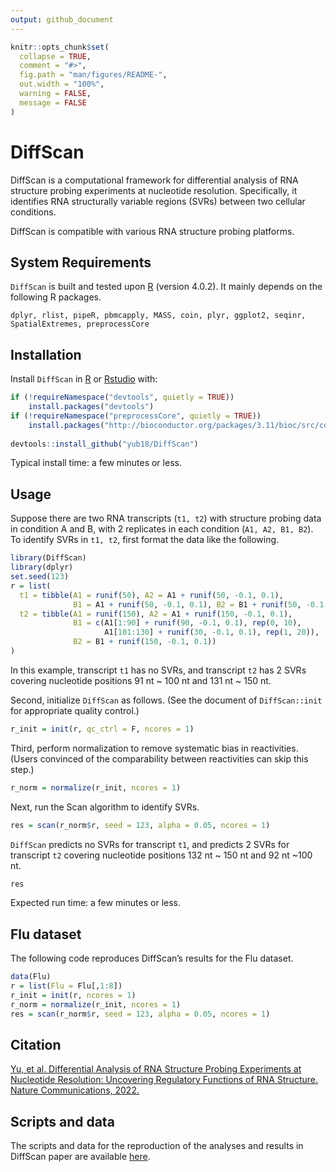 ```yaml
---
output: github_document
---
```


<!-- README.md is generated from README.Rmd. Please edit that file -->

```r
knitr::opts_chunk$set(
  collapse = TRUE,
  comment = "#>",
  fig.path = "man/figures/README-",
  out.width = "100%",
  warning = FALSE,
  message = FALSE
)
```

# DiffScan

<!-- badges: start -->
<!-- badges: end -->

DiffScan is a computational framework for differential analysis of RNA structure probing experiments at nucleotide resolution. Specifically, it identifies RNA structurally variable regions (SVRs) between two cellular conditions.

DiffScan is compatible with various RNA structure probing platforms.

## System Requirements

`DiffScan` is built and tested upon [R](https://cran.r-project.org/) (version 4.0.2). It mainly depends on the following R packages.

``
dplyr,
rlist,
pipeR,
pbmcapply,
MASS,
coin,
plyr,
ggplot2,
seqinr,
SpatialExtremes,
preprocessCore
``



## Installation

Install `DiffScan` in [R](https://cran.r-project.org/) or [Rstudio](https://www.rstudio.com/products/rstudio/) with:

``` r
if (!requireNamespace("devtools", quietly = TRUE))
    install.packages("devtools")
if (!requireNamespace("preprocessCore", quietly = TRUE))
    install.packages("http://bioconductor.org/packages/3.11/bioc/src/contrib/preprocessCore_1.50.0.tar.gz")
    
devtools::install_github("yub18/DiffScan")
```

Typical install time: a few minutes or less.

## Usage

Suppose there are two RNA transcripts (`t1, t2`) with structure probing data in condition A and B, with 2 replicates in each condition (`A1, A2, B1, B2`). To identify SVRs in `t1, t2`, first format the data like the following.

```r
library(DiffScan)
library(dplyr)
set.seed(123)
r = list(
  t1 = tibble(A1 = runif(50), A2 = A1 + runif(50, -0.1, 0.1),
              B1 = A1 + runif(50, -0.1, 0.1), B2 = B1 + runif(50, -0.1, 0.1)),
  t2 = tibble(A1 = runif(150), A2 = A1 + runif(150, -0.1, 0.1),
              B1 = c(A1[1:90] + runif(90, -0.1, 0.1), rep(0, 10), 
                     A1[101:130] + runif(30, -0.1, 0.1), rep(1, 20)), 
              B2 = B1 + runif(150, -0.1, 0.1))
)
```

In this example, transcript `t1` has no SVRs, and transcript `t2` has 2 SVRs covering nucleotide positions 91 nt ~ 100 nt and 131 nt ~ 150 nt.

Second, initialize `DiffScan` as follows. (See the document of `DiffScan::init` for appropriate quality control.)

```r
r_init = init(r, qc_ctrl = F, ncores = 1)
```

Third, perform normalization to remove systematic bias in reactivities. (Users convinced of the comparability between reactivities can skip this step.)

```r
r_norm = normalize(r_init, ncores = 1)
```

Next, run the Scan algorithm to identify SVRs.

```r
res = scan(r_norm$r, seed = 123, alpha = 0.05, ncores = 1)
```

`DiffScan` predicts no SVRs for transcript `t1`, and predicts 2 SVRs for transcript `t2` covering nucleotide positions 132 nt ~ 150 nt and 92 nt ~100 nt.

```r
res
```

Expected run time: a few minutes or less.


## Flu dataset

The following code reproduces DiffScan's results for the Flu dataset.

``` r
data(Flu)
r = list(Flu = Flu[,1:8])
r_init = init(r, ncores = 1)
r_norm = normalize(r_init, ncores = 1)
res = scan(r_norm$r, seed = 123, alpha = 0.05, ncores = 1)
```


## Citation

[Yu, et al. Differential Analysis of RNA Structure Probing Experiments at Nucleotide Resolution: Uncovering Regulatory Functions of RNA Structure. Nature Communications, 2022.](https://www.nature.com/articles/s41467-022-31875-3)


## Scripts and data

The scripts and data for the reproduction of the analyses and results in DiffScan paper are available [here](https://cloud.tsinghua.edu.cn/published/diffscan_scripts_and_data).
